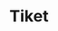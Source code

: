 ---
title: 'Tiket'
description: 'Panduan ini dirancang untuk membantu Anda memahami cara penggunaan fitur tiket di platform Sprintpedia. Fitur ini memungkinkan Anda menyampaikan keluhan atau pertanyaan seputar layanan Sprintpedia dengan mudah dan cepat.'
icon: 'envelope'
---